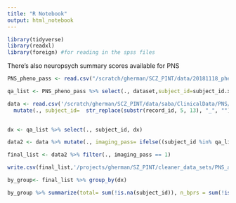 ```yaml
---
title: "R Notebook"
output: html_notebook
---
```


```r
library(tidyverse)
library(readxl)
library(foreign) #for reading in the spss files
```


There's also neuropsych summary scores available for PNS 

```r
PNS_pheno_pass <- read.csv("/scratch/gherman/SCZ_PINT/data/20181118_pheno_qapass.csv", stringsAsFactors = FALSE) %>% filter(., studyname=="PNSC")%>% mutate_all(trimws) %>% mutate_all(na_if,"NA") %>% mutate_all(na_if, "") %>% mutate_all(na_if, " ") 

qa_list <- PNS_pheno_pass %>% select(., dataset,subject_id=subject_id.x, sex = Sex, dx = DX, Age)
```

```r
data <- read.csv('/scratch/gherman/SCZ_PINT/data/saba/ClinicalData/PNS/PNS_DATA_2018-07-16_1026.csv', stringsAsFactors= FALSE, na.strings=c("","NA", " ", "N/A"))  %>% mutate_all(trimws) %>% mutate_all(na_if,"NA") %>% mutate_all(na_if, "") %>% mutate_all(na_if, " ") %>%
  mutate(., subject_id=  str_replace(substr(record_id, 5, 13), "_", ""))
  
```


```r
dx <- qa_list %>% select(., subject_id, dx)

```


```r
data2 <- data %>% mutate(., imaging_pass= ifelse((subject_id %in% qa_list$subject_id), 1, 0)) %>% merge(dx, by="subject_id", all.x=TRUE)

final_list <- data2 %>% filter(., imaging_pass == 1)

write.csv(final_list,'/projects/gherman/SZ_PINT/cleaner_data_sets/PNS_arranged2.csv')


```


```r
by_group<- final_list %>% group_by(dx)

by_group %>% summarize(total= sum(!is.na(subject_id)), n_bprs = sum(!is.na(bprs_form_complete)), n_wtar = sum(!is.na(wtar_form_complete)), n_sans = sum(!is.na(sans_form_complete)), n_scid = sum(!is.na(scid5_dis1)))

```

